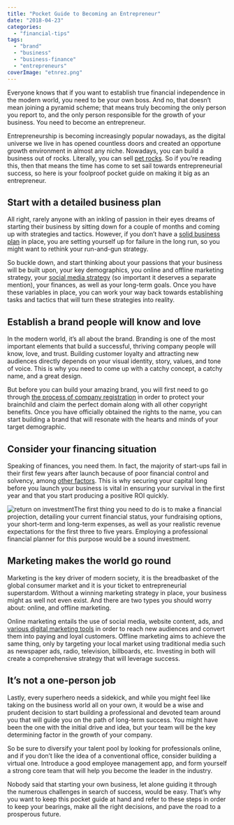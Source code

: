 ```yaml
---
title: "Pocket Guide to Becoming an Entrepreneur"
date: "2018-04-23"
categories: 
  - "financial-tips"
tags: 
  - "brand"
  - "business"
  - "business-finance"
  - "entrepreneurs"
coverImage: "etnrez.png"
---
```


Everyone knows that if you want to establish true financial independence in the modern world, you need to be your own boss. And no, that doesn’t mean joining a pyramid scheme; that means truly becoming the only person you report to, and the only person responsible for the growth of your business. You need to become an entrepreneur.

Entrepreneurship is becoming increasingly popular nowadays, as the digital universe we live in has opened countless doors and created an opportune growth environment in almost any niche. Nowadays, you can build a business out of rocks. Literally, you can sell [pet rocks](http://www.entrepreneursforachange.com/10-stupid-business-ideas-that-made-millions/). So if you’re reading this, then that means the time has come to set sail towards entrepreneurial success, so here is your foolproof pocket guide on making it big as an entrepreneur.

## Start with a detailed business plan

All right, rarely anyone with an inkling of passion in their eyes dreams of starting their business by sitting down for a couple of months and coming up with strategies and tactics. However, if you don’t have a [solid business plan](https://www.thebalance.com/business-plan-outline-2947032) in place, you are setting yourself up for failure in the long run, so you might want to rethink your run-and-gun strategy.

So buckle down, and start thinking about your passions that your business will be built upon, your key demographics, you online and offline marketing strategy, your [social media strategy](https://www.successfulstartup101.com/create-effective-social-media-strategy-business/) (so important it deserves a separate mention), your finances, as well as your long-term goals. Once you have these variables in place, you can work your way back towards establishing tasks and tactics that will turn these strategies into reality.

## Establish a brand people will know and love

In the modern world, it’s all about the brand. Branding is one of the most important elements that build a successful, thriving company people will know, love, and trust. Building customer loyalty and attracting new audiences directly depends on your visual identity, story, values, and tone of voice. This is why you need to come up with a catchy concept, a catchy name, and a great design.

But before you can build your amazing brand, you will first need to go through [the process of company registration](https://easycompanies.com.au/products/company-registration/) in order to protect your brainchild and claim the perfect domain along with all other copyright benefits. Once you have officially obtained the rights to the name, you can start building a brand that will resonate with the hearts and minds of your target demographic.

## Consider your financing situation

Speaking of finances, you need them. In fact, the majority of start-ups fail in their first few years after launch because of poor financial control and solvency, among [other factors](https://smallbiztrends.com/2016/11/startup-statistics-small-business.html). This is why securing your capital long before you launch your business is vital in ensuring your survival in the first year and that you start producing a positive ROI quickly.

![return on investment](images/businessplan.jpg)The first thing you need to do is to make a financial projection, detailing your current financial status, your fundraising options, your short-term and long-term expenses, as well as your realistic revenue expectations for the first three to five years. Employing a professional financial planner for this purpose would be a sound investment.

## Marketing makes the world go round

Marketing is the key driver of modern society, it is the breadbasket of the global consumer market and it is your ticket to entrepreneurial superstardom. Without a winning marketing strategy in place, your business might as well not even exist. And there are two types you should worry about: online, and offline marketing.

Online marketing entails the use of social media, website content, ads, and [various digital marketing tools](https://neilpatel.com/blog/10-online-marketing-tools-you-need-when-starting-a-business/) in order to reach new audiences and convert them into paying and loyal customers. Offline marketing aims to achieve the same thing, only by targeting your local market using traditional media such as newspaper ads, radio, television, billboards, etc. Investing in both will create a comprehensive strategy that will leverage success.

## It’s not a one-person job

Lastly, every superhero needs a sidekick, and while you might feel like taking on the business world all on your own, it would be a wise and prudent decision to start building a professional and devoted team around you that will guide you on the path of long-term success. You might have been the one with the initial drive and idea, but your team will be the key determining factor in the growth of your company.

So be sure to diversify your talent pool by looking for professionals online, and if you don’t like the idea of a conventional office, consider building a virtual one. Introduce a good employee management app, and form yourself a strong core team that will help you become the leader in the industry.

Nobody said that starting your own business, let alone guiding it through the numerous challenges in search of success, would be easy. That’s why you want to keep this pocket guide at hand and refer to these steps in order to keep your bearings, make all the right decisions, and pave the road to a prosperous future.